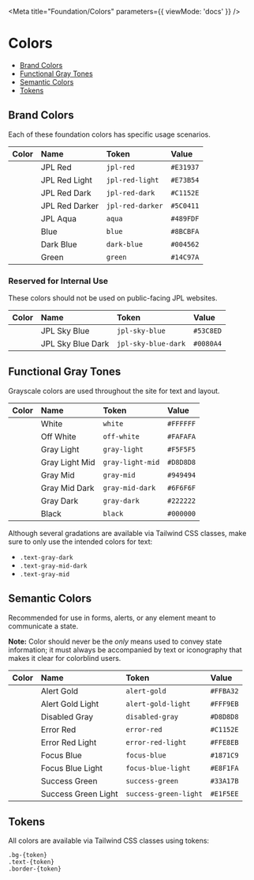 
<Meta title="Foundation/Colors" parameters={{ viewMode: 'docs' }} />

# Colors

- [Brand Colors](#brand-colors)
- [Functional Gray Tones](#functional-gray-tones)
- [Semantic Colors](#semantic-colors)
- [Tokens](#tokens)

<span id="brand-colors"></span>

## Brand Colors

Each of these foundation colors has specific usage scenarios.

| Color                                     | Name           | Token            | Value     |
| :---------------------------------------- | :------------- | :--------------- | :-------- |
| <div class="bg-jpl-red p-4"></div>        | JPL Red        | `jpl-red`        | `#E31937` |
| <div class="bg-jpl-red-light p-4"></div>  | JPL Red Light  | `jpl-red-light`  | `#E73B54` |
| <div class="bg-jpl-red-dark p-4"></div>   | JPL Red Dark   | `jpl-red-dark`   | `#C1152E` |
| <div class="bg-jpl-red-darker p-4"></div> | JPL Red Darker | `jpl-red-darker` | `#5C0411` |
| <div class="bg-jpl-aqua p-4"></div>       | JPL Aqua       | `aqua`           | `#489FDF` |
| <div class="bg-blue p-4"></div>           | Blue           | `blue`           | `#8BCBFA` |
| <div class="bg-dark-blue p-4"></div>      | Dark Blue      | `dark-blue`      | `#004562` |
| <div class="bg-green p-4"></div>          | Green          | `green`          | `#14C97A` |

### Reserved for Internal Use

These colors should not be used on public-facing JPL websites.

| Color                                        | Name              | Token               | Value     |
| :------------------------------------------- | :---------------- | :------------------ | :-------- |
| <div class="bg-jpl-sky-blue p-4"></div>      | JPL Sky Blue      | `jpl-sky-blue`      | `#53C8ED` |
| <div class="bg-jpl-sky-blue-dark p-4"></div> | JPL Sky Blue Dark | `jpl-sky-blue-dark` | `#0080A4` |

<span id="functional-gray-tones"></span>

## Functional Gray Tones

Grayscale colors are used throughout the site for text and layout.

| Color                                     | Name           | Token            | Value     |
| :---------------------------------------- | :------------- | :--------------- | :-------- |
| <div class="bg-white p-4"></div>          | White          | `white`          | `#FFFFFF` |
| <div class="bg-off-white p-4"></div>      | Off White      | `off-white`      | `#FAFAFA` |
| <div class="bg-gray-light p-4"></div>     | Gray Light     | `gray-light`     | `#F5F5F5` |
| <div class="bg-gray-light-mid p-4"></div> | Gray Light Mid | `gray-light-mid` | `#D8D8D8` |
| <div class="bg-gray-mid p-4"></div>       | Gray Mid       | `gray-mid`       | `#949494` |
| <div class="bg-gray-mid-dark p-4"></div>  | Gray Mid Dark  | `gray-mid-dark`  | `#6F6F6F` |
| <div class="bg-gray-dark p-4"></div>      | Gray Dark      | `gray-dark`      | `#222222` |
| <div class="bg-black p-4"></div>          | Black          | `black`          | `#000000` |

Although several gradations are available via Tailwind CSS classes, make sure to only use the intended colors for text:

- <div class="w-3 h-3 bg-gray-dark inline-block"></div>
  <code>.text-gray-dark</code>
- <div class="w-3 h-3 bg-gray-mid-dark inline-block"></div>
  <code>.text-gray-mid-dark</code>
- <div class="w-3 h-3 bg-gray-mid inline-block"></div>
  <code>.text-gray-mid</code>

<span id="semantic-colors"></span>

## Semantic Colors

Recommended for use in forms, alerts, or any element meant to communicate a state.

**Note:** Color should never be the _only_ means used to convey state information;
it must always be accompanied by text or iconography that makes it clear for colorblind users.

| Color                                          | Name                | Token                 | Value     |
| :--------------------------------------------- | :------------------ | :-------------------- | :-------- |
| <div class="bg-alert-gold p-4"></div>          | Alert Gold          | `alert-gold`          | `#FFBA32` |
| <div class="bg-alert-gold-light p-4"></div>    | Alert Gold Light    | `alert-gold-light`    | `#FFF9EB` |
| <div class="bg-disabled-gray p-4"></div>       | Disabled Gray       | `disabled-gray`       | `#D8D8D8` |
| <div class="bg-error-red p-4"></div>           | Error Red           | `error-red`           | `#C1152E` |
| <div class="bg-error-red-light p-4"></div>     | Error Red Light     | `error-red-light`     | `#FFE8EB` |
| <div class="bg-focus-blue p-4"></div>          | Focus Blue          | `focus-blue`          | `#1871C9` |
| <div class="bg-focus-blue-light p-4"></div>    | Focus Blue Light    | `focus-blue-light`    | `#E8F1FA` |
| <div class="bg-success-green p-4"></div>       | Success Green       | `success-green`       | `#33A17B` |
| <div class="bg-success-green-light p-4"></div> | Success Green Light | `success-green-light` | `#E1F5EE` |

<span id="tokens"></span>

## Tokens

All colors are available via Tailwind CSS classes using tokens:

```
.bg-{token}
.text-{token}
.border-{token}
```

